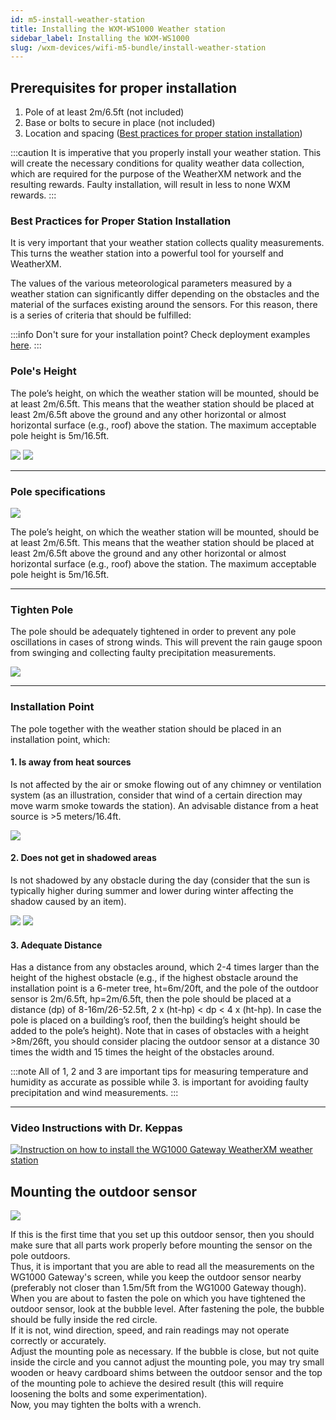 ```yaml
---
id: m5-install-weather-station
title: Installing the WXM-WS1000 Weather station
sidebar_label: Installing the WXM-WS1000
slug: /wxm-devices/wifi-m5-bundle/install-weather-station
---
```



## Prerequisites for proper installation
1. Pole of at least 2m/6.5ft (not included)
1. Base or bolts to secure in place (not included)
1. Location and spacing (<a href="/wxm-devices/wifi-m5-bundle/install-weather-station#best-practices-for-proper-station-installation">Best practices for proper station installation</a>)

:::caution
It is imperative that you properly install your weather station. This will create the necessary conditions for quality weather data collection, which are required for the purpose of the WeatherXM network and the resulting rewards. Faulty installation, will result in less to none WXM rewards.
:::

### Best Practices for Proper Station Installation

It is very important that your weather station collects quality measurements.
This turns the weather station into a powerful tool for yourself and WeatherXM.

The values of the various meteorological parameters measured by a weather station can significantly differ depending on the obstacles
and the material of the surfaces existing around the sensors. For this reason, there is a series of criteria that should be fulfilled:

:::info
Don't sure for your installation point? Check deployment examples [here](/deployment-examples).
:::

### Pole's Height

<div class="explanation horizontal">
  <div class="copy">
    <p>
      The pole’s height, on which the weather station will be mounted, should be at least 2m/6.5ft.
      This means that the weather station should be placed at least 2m/6.5ft above the ground and any other horizontal
      or almost horizontal surface (e.g., roof) above the station. The maximum acceptable pole height is 5m/16.5ft.
    </p>
  </div>
  <div class="images">
    <img src={useBaseUrl("img/wxm-devices/wifi-m5-bundle/ground-height.svg")} />
    <img src={useBaseUrl("img/wxm-devices/wifi-m5-bundle/roof-deployment.svg")} />
  </div>
</div>

<hr/>

### Pole specifications

<div class="explanation">
  <img src={useBaseUrl("img/wxm-devices/wifi-m5-bundle/max-pole-diameter.svg")} />
    <p>The pole’s height, on which the weather station will be mounted, should be at least 2m/6.5ft.
      This means that the weather station should be placed at least 2m/6.5ft above the ground and any other horizontal
      or almost horizontal surface (e.g., roof) above the station. The maximum acceptable pole height is 5m/16.5ft.</p>
</div>

<hr/>

### Tighten Pole
<p>
  The pole should be adequately tightened in order to prevent any pole oscillations in cases of strong winds.
      This will prevent the rain gauge spoon from swinging and collecting faulty precipitation measurements.
 </p>     
<div class="control">
  <img src={useBaseUrl("img/wxm-devices/wifi-m5-bundle/ws1000-tighten-pole.svg")} />
</div>



<hr/>

### Installation Point

The pole together with the weather station should be placed in an installation point, which:

<h4>1. Is away from heat sources</h4>

  <p>
  Is not affected by the air or smoke flowing out of any chimney or ventilation system
    (as an illustration, consider that wind of a certain direction may move warm smoke towards the station).
    An advisable distance from a heat source is >5 meters/16.4ft.
  </p>

<section class="control">
  <img src={useBaseUrl("img/wxm-devices/wifi-m5-bundle/away-from-heat-sources.svg")} />
</section>

  <section class="explanation horizontal">
    <div class="copy">
      <h4>2. Does not get in shadowed areas</h4>
      <p>
        Is not shadowed by any obstacle during the day (consider that the sun is typically higher during summer and lower during winter affecting the shadow caused by an item).
      </p>
    </div>
    <div class="explanation">
      <img src={useBaseUrl("img/wxm-devices/wifi-m5-bundle/building-with-pool-in-roof.svg")} />
      <img src={useBaseUrl("img/wxm-devices/wifi-m5-bundle/ws1000-shadow-soft.svg")} />
    </div>
  </section>

  <div class="explanation horizontal">
    <div>
      <h4>3. Adequate Distance</h4>
      <p>Has a distance from any obstacles around, which 2-4 times larger than the height of the highest obstacle
         (e.g., if the highest obstacle around the installation point is a 6-meter tree, ht=6m/20ft,
         and the pole of the outdoor sensor is 2m/6.5ft, hp=2m/6.5ft, then the pole should be placed at a distance (dp) of 8-16m/26-52.5ft,
         2 x (ht-hp) &#60; dp &#60; 4 x (ht-hp). In case the pole is placed on a building’s roof,
         then the building’s height should be added to the pole’s height).
         Note that in cases of obstacles with a height >8m/26ft, you should consider placing the outdoor sensor
         at a distance 30 times the width and 15 times the height of the obstacles around.</p>
    </div>
  </div>


:::note
All of 1, 2 and 3 are important tips for measuring temperature and humidity as accurate as possible
while 3. is important for avoiding faulty precipitation and wind measurements.
:::

<hr/>


### Video Instructions with Dr. Keppas

[![Instruction on how to install the WG1000 Gateway WeatherXM weather station](/img/wxm-devices/wifi-m5-bundle/video-setup-installation.png)](https://www.youtube.com/watch?v=J-dSXNLX4nk&ab_channel=WeatherXM)

## Mounting the outdoor sensor

<div class="explanation">
  <img src={useBaseUrl("img/wxm-devices/wifi-m5-bundle/pole-assembly.svg")} />
    <p>If this is the first time that you set up this outdoor sensor,
    then you should make sure that all parts work properly before mounting the sensor on the pole outdoors.<br />
    Thus, it is important that you are able to read all the measurements on the WG1000 Gateway's screen,
    while you keep the outdoor sensor nearby (preferably not closer than 1.5m/5ft from the WG1000 Gateway though).<br />
    When you are about to fasten the pole on which you have tightened the outdoor sensor, look at the bubble level.
    After fastening the pole, the bubble should be fully inside the red circle.<br />
    If it is not, wind direction, speed, and rain readings may not operate correctly or accurately.<br />
    Adjust the mounting pole as necessary. If the bubble is close, but not quite inside the circle
    and you cannot adjust the mounting pole, you may try small wooden or heavy cardboard shims between the outdoor sensor
    and the top of the mounting pole to achieve the desired result (this will require loosening the bolts and some experimentation).<br />
    Now, you may tighten the bolts with a wrench.</p>
</div>